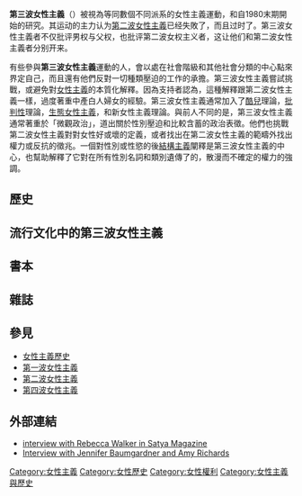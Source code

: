 {{Expand language|1=en|time=2021-02-26T08:57:08+00:00}}
{{女權主義側欄}}
{{NoteTA |1=zh-cn:女性主义;zh-tw:女性主義;zh-hk:女權主義;zh-sg:女性主义}}

'''第三波女性主義'''（{{Lang-en|'''Third-wave feminism'''}}）被視為等同數個不同派系的女性主義運動，和自1980末期開始的研究。其运动的主力认为[[第二波女性主義|第二波女性主義]]已经失敗了，而且过时了。第三波女性主義者不仅批评男权与父权，也批评第二波女权主义者，这让他们和第二波女性主義者分别开来。

有些參與'''第三波女性主義'''運動的人，會以處在社會階級和其他社會分類的中心點來界定自己，而且還有他們反對一切種類壓迫的工作的承擔。第三波女性主義嘗試挑戰，或避免對[[女性主義|女性主義]]的本質化解釋。因為支持者認為，這種解釋跟第二波女性主義一樣，過度著重中產白人婦女的經驗。第三波女性主義通常加入了[[酷兒_(LGBT)|酷兒]]理論，[[批判性|批判性]]理論，[[生態女性主義|生態女性主義]]，和新女性主義理論。與前人不同的是，第三波女性主義通常著重於「微觀政治」，道出關於性別壓迫和比較含蓄的政治表徵。他們也挑戰第二波女性主義對對女性好或壞的定義，或者找出在第二波女性主義的範疇外找出權力或反抗的徵兆。一個對性別或性慾的後[[結構主義|結構主義]]闡釋是第三波女性主義的中心，也幫助解釋了它對在所有性別名詞和類別遺傳了的，散漫而不確定的權力的強調。

==歷史==

==流行文化中的第三波女性主義==

==書本==

==雜誌==

==參見==
* [[女性主義歷史|女性主義歷史]]
* [[第一波女性主義|第一波女性主義]]
* [[第二波女性主義|第二波女性主義]]
* [[第四波女性主義|第四波女性主義]]

{{Portal|女权主义}}

== 外部連結 ==
* [https://web.archive.org/web/20050130091522/http://www.rebeccawalker.com/article_2005_riding-the-third-wave.htm interview with Rebecca Walker in Satya Magazine]
* [http://www.metroactive.com/papers/cruz/11.29.00/feminism-0048.html Interview with Jennifer Baumgardner and Amy Richards] {{Wayback|url=http://www.metroactive.com/papers/cruz/11.29.00/feminism-0048.html |date=20180118142913 }}

{{Feminism}}

[[Category:女性主義|Category:女性主義]]
[[Category:女性歷史|Category:女性歷史]]
[[Category:女性權利|Category:女性權利]]
[[Category:女性主義與歷史|Category:女性主義與歷史]]